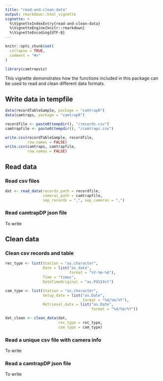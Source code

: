 ```yaml
---
title: "read-and-clean-data"
output: rmarkdown::html_vignette
vignette: >
  %\VignetteIndexEntry{read-and-clean-data}
  %\VignetteEngine{knitr::rmarkdown}
  %\VignetteEncoding{UTF-8}
---
```


```r
knitr::opts_chunk$set(
  collapse = TRUE,
  comment = "#>"
)
```

```r
library(camtrapviz)
```

This vignette demonstrates how the functions included in this package can be used to read and clean different data formats.

## Write data in tempfile

```r
data(recordTableSample, package = "camtrapR")
data(camtraps, package = "camtrapR")

recordfile <- paste0(tempdir(), "/records.csv")
camtrapfile <- paste0(tempdir(), "/camtraps.csv")

write.csv(recordTableSample, recordfile, 
          row.names = FALSE)
write.csv(camtraps, camtrapfile, 
          row.names = FALSE)
```

## Read data

### Read csv files

```r
dat <- read_data(records_path = recordfile,
                 cameras_path = camtrapfile,
                 sep_records = ",", sep_cameras = ",")
```

### Read camtrapDP json file

To write

## Clean data

### Clean csv records and table

```r
rec_type <- list(Station = "as.character",
                 Date = list("as_date",
                             format = "%Y-%m-%d"),
                 Time = "times",
                 DateTimeOriginal = "as.POSIXct")

cam_type <- list(Station = "as.character",
                 Setup_date = list("as.Date",
                                   format = "%d/%m/%Y"), 
                 Retrieval_date = list("as.Date",
                                       format = "%d/%m/%Y"))

dat_clean <- clean_data(dat, 
                        rec_type = rec_type,
                        cam_type = cam_type)
```

### Read a unique csv file with camera info

To write

### Read a camtrapDP json file

To write